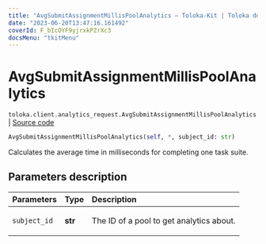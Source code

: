 ```yaml
---
title: "AvgSubmitAssignmentMillisPoolAnalytics — Toloka-Kit | Toloka documentation"
date: "2023-06-20T13:47:16.161492"
coverId: F_bIcOYF9yjrxkPZrXc3
docsMenu: "tkitMenu"
---
```


# AvgSubmitAssignmentMillisPoolAnalytics

`toloka.client.analytics_request.AvgSubmitAssignmentMillisPoolAnalytics` | [Source code](https://github.com/Toloka/toloka-kit/blob/v1.2.0/src/client/analytics_request.py#L118)

```python
AvgSubmitAssignmentMillisPoolAnalytics(self, *, subject_id: str)
```

Calculates the average time in milliseconds for completing one task suite.

## Parameters description

| Parameters | Type | Description |
| :----------| :----| :-----------|
`subject_id`|**str**|<p>The ID of a pool to get analytics about.</p>